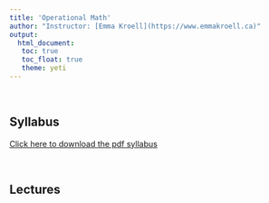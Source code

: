 ```yaml
---
title: 'Operational Math'
author: "Instructor: [Emma Kroell](https://www.emmakroell.ca)"
output: 
  html_document:
   toc: true
   toc_float: true
   theme: yeti
---
```


<br>

## Syllabus

[Click here to download the pdf syllabus](math/syllabus_operational_math.pdf)

<br>

## Lectures
